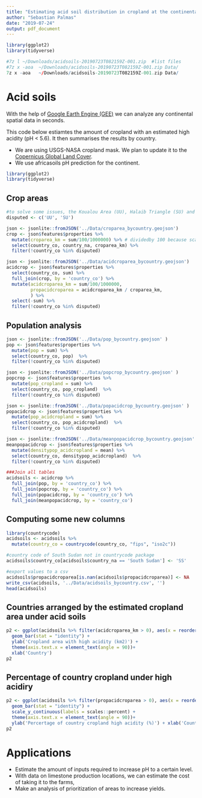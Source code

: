 ```yaml
---
title: "Estimating acid soil distribution in cropland at the continental scale."
author: "Sebastian Palmas"
date: "2019-07-24"
output: pdf_document
---
```


```r
library(ggplot2)
library(tidyverse)
```


```r

#7z l ~/Downloads/acidsoils-20190723T082159Z-001.zip  #list files
#7z x -aoa	~/Downloads/acidsoils-20190723T082159Z-001.zip Data/
7z x -aoa	~/Downloads/acidsoils-20190723T082159Z-001.zip Data/

```


# Acid soils

With the help of [Google Earth Engine (GEE)](https://earthengine.google.com/) we can analyze any continental spatial data in seconds.

This code below estiamtes the amount of cropland with an estimated high acidity (pH < 5.6). It then summarises the results by country.

* We are using USGS-NASA cropland mask. We plan to update it to the [Copernicus Global Land Cover](http://lcviewer.vito.be/).
* We use africasoils pH prediction for the continent.
```r
library(ggplot2)
library(tidyverse)
```

## Crop areas
```r
  
#to solve some issues, the Koualou Area (UU), Halaib Triangle (SU) and the Halaib Triangle (UU) are ommited in the results
disputed <- c('UU', 'SU')

json <- jsonlite::fromJSON('../Data/croparea_bycountry.geojson')
crop <- json$features$properties %>% 
  mutate(croparea_km = sum/100/1000000) %>% # dividedby 100 because scale of copernicus was 0-100 (percentage, not proportion) #/1000000 from m2 to km2
  select(country_co, country_na, croparea_km) %>% 
  filter(!country_co %in% disputed)

json <- jsonlite::fromJSON('../Data/acidcroparea_bycountry.geojson')
acidcrop <- json$features$properties %>% 
  select(country_co, sum) %>% 
  full_join(crop, by = 'country_co') %>%
  mutate(acidcroparea_km = sum/100/1000000,
         propacidcroparea = acidcroparea_km / croparea_km,
         ) %>% 
  select(-sum) %>% 
  filter(!country_co %in% disputed)

```

## Population analysis
```r
json <- jsonlite::fromJSON('../Data/pop_bycountry.geojson' )
pop <- json$features$properties %>% 
  mutate(pop = sum) %>% 
  select(country_co, pop)  %>% 
  filter(!country_co %in% disputed)

json <- jsonlite::fromJSON('../Data/popcrop_bycountry.geojson' )
popcrop <- json$features$properties %>% 
  mutate(pop_cropland = sum) %>% 
  select(country_co, pop_cropland)  %>% 
  filter(!country_co %in% disputed)

json <- jsonlite::fromJSON('../Data/popacidcrop_bycountry.geojson' )
popacidcrop <- json$features$properties %>% 
  mutate(pop_acidcropland = sum) %>% 
  select(country_co, pop_acidcropland)  %>% 
  filter(!country_co %in% disputed)

json <- jsonlite::fromJSON('../Data/meanpopacidcrop_bycountry.geojson' )
meanpopacidcrop <- json$features$properties %>% 
  mutate(densitypop_acidcropland = mean) %>% 
  select(country_co, densitypop_acidcropland)  %>% 
  filter(!country_co %in% disputed)

###Join all tables
acidsoils <- acidcrop %>% 
  full_join(pop, by = 'country_co') %>%
  full_join(popcrop, by = 'country_co') %>%
  full_join(popacidcrop, by = 'country_co') %>% 
  full_join(meanpopacidcrop, by = 'country_co')

```

## Computing some new columns
```r
library(countrycode)
acidsoils <- acidsoils %>% 
  mutate(country_co = countrycode(country_co, "fips", "iso2c"))

#country code of South Sudan not in countrycode package
acidsoils$country_co[acidsoils$country_na == 'South Sudan'] <- 'SS'

#export values to a csv
acidsoils$propacidcroparea[is.nan(acidsoils$propacidcroparea)] <- NA
write_csv(acidsoils, '../Data/acidsoils_bycountry.csv', '')
head(acidsoils)

```


## Countries arranged by the estimated cropland area under acid soils 
```r
p2 <- ggplot(acidsoils %>% filter(acidcroparea_km > 0), aes(x = reorder(country_na, -acidcroparea_km), y = acidcroparea_km)) +
  geom_bar(stat = "identity") +
  ylab('Cropland area with high acidity (km2)') +
  theme(axis.text.x = element_text(angle = 90))+
  xlab('Country')
p2
```

## Percentage of country cropland under high acidiry
```r
p2 <- ggplot(acidsoils %>% filter(propacidcroparea > 0), aes(x = reorder(country_na, -propacidcroparea), y = propacidcroparea)) +
  geom_bar(stat = "identity") +
  scale_y_continuous(labels = scales::percent) +
  theme(axis.text.x = element_text(angle = 90))+
  ylab('Percertage of country cropland high acidity (%)') + xlab('Country')
p2
```

# Applications
* Estimate the amount of inputs required to increase pH to a certain level.
* With data on limestone production locations, we can estimate the cost of taking it to the farms,
* Make an analysis of prioritization of areas to increase yields.
